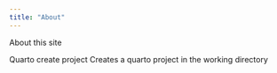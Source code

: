 ```yaml
---
title: "About"
---
```


About this site

Quarto create project <project name>
Creates a quarto project in the working directory